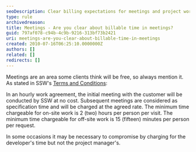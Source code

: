 ```yaml
---
seoDescription: Clear billing expectations for meetings and project work to avoid misunderstandings with clients.
type: rule
archivedreason:
title: Meetings - Are you clear about billable time in meetings?
guid: 797af078-c94b-4c9b-9216-313bf73b2421
uri: meetings-are-you-clear-about-billable-time-in-meetings
created: 2010-07-16T06:25:10.0000000Z
authors: []
related: []
redirects: []
---
```


Meetings are an area some clients think will be free, so always mention it.
As stated in SSW's [Terms and Conditions](http://www.ssw.com.au/ssw/Standards/Forms/ConsultingOrderTermsConditions.aspx):

In an hourly work agreement, the initial meeting with the customer will be conducted by SSW at no cost. Subsequent meetings are considered as specification time and will be charged at the agreed rate. The minimum time chargeable for on-site work is 2 (two) hours per person per visit. The minimum time chargeable for off-site work is 15 (fifteen) minutes per person per request.

In some occasions it may be necessary to compromise by charging for the developer's time but not the project manager's.